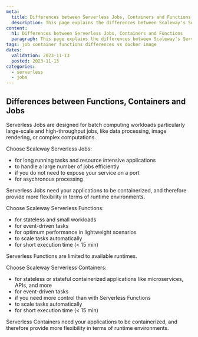 ```yaml
---
meta:
  title: Differences between Serverless Jobs, Containers and Functions
  description: This page explains the differences between Scaleway's Serverless jobs, Serverless Functions and Serverless Containers
content:
  h1: Differences between Serverless Jobs, Containers and Functions
  paragraph: This page explains the differences between Scaleway's Serverless jobs, Serverless Functions and Serverless Containers
tags: job container functions differences vs docker image
dates:
  validation: 2023-11-13
  posted: 2023-11-13
categories:
  - serverless
  - jobs
---
```


<Lightbox src="serverless-decision-tree.webp" alt="" />

## Differences between Functions, Containers and Jobs

Serverless Jobs are designed for batch computing workloads particularly large-scale and high-throughput jobs, like data processing, image rendering, or complex computations.

Choose Scaleway Serverless Jobs:

- for long running tasks and resource intensive applications
- to handle a large number of jobs efficiently
- if you do not need to expose your service on a port
- for asychronous processing

<Message type="note">
  Serverless Jobs need your applications to be containerized, and therefore provide more flexibility in terms of runtime environments.
</Message>

Choose Scaleway Serverless Functions:

- for stateless and small workloads
- for event-driven tasks
- for optimum performance in lightweight scenarios
- to scale tasks automatically
- for short execution time (< 15 min)

<Message type="note">
  Serverless Functions are limited to available runtimes.
</Message>

Choose Scaleway Serverless Containers:

- for stateless or stateful containerized applications like  microservices, APIs, and more
- for event-driven tasks
- if you need more control than with Serverless Functions
- to scale tasks automatically
- for short execution time (< 15 min)

<Message type="note">
  Serverless Containers need your applications to be containerized, and therefore provide more flexibility in terms of runtime environments.
</Message>